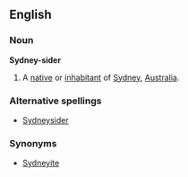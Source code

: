 ==English==

===Noun===
'''Sydney-sider'''
# A [[native]] or [[inhabitant]] of [[Sydney]], [[Australia]].

===Alternative spellings===
*[[Sydneysider]]

===Synonyms===
*[[Sydneyite]]